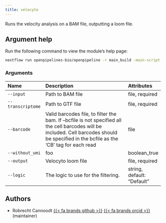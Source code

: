 ```yaml
---
title: velocyto
---
```


Runs the velocity analysis on a BAM file, outputting a loom file.

## Argument help

Run the following command to view the module's help page:
```bash
nextflow run openpipelines-bio/openpipeline -r main_build -main-script target/nextflow/velocity/velocyto/main.nf --help
```

### Arguments



:::{.column-body-outset}
|Name              |Description                                                                                                                                                                                |Attributes                 |
|:-----------------|:------------------------------------------------------------------------------------------------------------------------------------------------------------------------------------------|:--------------------------|
|`--input`         |Path to BAM file                                                                                                                                                                           |file, required             |
|`--transcriptome` |Path to GTF file                                                                                                                                                                           |file, required             |
|`--barcode`       |Valid barcodes file, to filter the bam. If --bcfile is not specified all the cell barcodes will be included. Cell barcodes should be specified in the bcfile as the 'CB' tag for each read |file                       |
|`--without_umi`   |foo                                                                                                                                                                                        |boolean_true               |
|`--output`        |Velocyto loom file                                                                                                                                                                         |file, required             |
|`--logic`         |The logic to use for the filtering.                                                                                                                                                        |string, default: "Default" |
:::

## Authors

 * Robrecht Cannoodt [{{< fa brands github >}}](https://github.com/rcannood) [{{< fa brands orcid >}}](https://orcid.org/0000-0003-3641-729X) (maintainer)

